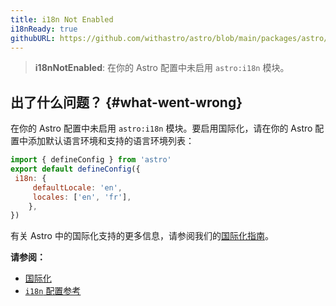 ```yaml
---
title: i18n Not Enabled
i18nReady: true
githubURL: https://github.com/withastro/astro/blob/main/packages/astro/src/core/errors/errors-data.ts
---
```

> **i18nNotEnabled**: 在你的 Astro 配置中未启用 `astro:i18n` 模块。
## 出了什么问题？ \{#what-went-wrong\}
在你的 Astro 配置中未启用 `astro:i18n` 模块。要启用国际化，请在你的 Astro 配置中添加默认语言环境和支持的语言环境列表：
```js
import { defineConfig } from 'astro'
export default defineConfig({
 i18n: {
	 defaultLocale: 'en',
	 locales: ['en', 'fr'],
	},
})
```

有关 Astro 中的国际化支持的更多信息，请参阅我们的[国际化指南](/zh-cn/guides/internationalization/)。

**请参阅：**
-  [国际化](/zh-cn/guides/internationalization/)
-  [`i18n` 配置参考](/zh-cn/reference/configuration-reference/#i18n)
